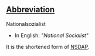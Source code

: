 ==[[Wiktionary:List of acronyms and abbreviations|Abbreviation]]==

Nationalsozialist
* In English: ''"National Socialist"''

It is the shortened form of [[NSDAP]].